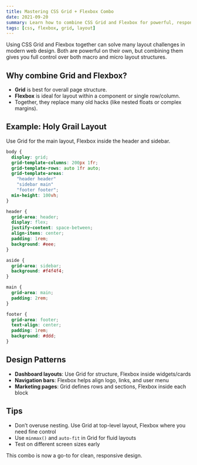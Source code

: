 ```yaml
---
title: Mastering CSS Grid + Flexbox Combo
date: 2021-09-20
summary: Learn how to combine CSS Grid and Flexbox for powerful, responsive layouts with practical patterns.
tags: [css, flexbox, grid, layout]
---
```


Using CSS Grid and Flexbox together can solve many layout challenges in modern web design. Both are powerful on their own, but combining them gives you full control over both macro and micro layout structures.

## Why combine Grid and Flexbox?

- **Grid** is best for overall page structure.
- **Flexbox** is ideal for layout within a component or single row/column.
- Together, they replace many old hacks (like nested floats or complex margins).

## Example: Holy Grail Layout

Use Grid for the main layout, Flexbox inside the header and sidebar.

```css
body {
  display: grid;
  grid-template-columns: 200px 1fr;
  grid-template-rows: auto 1fr auto;
  grid-template-areas:
    "header header"
    "sidebar main"
    "footer footer";
  min-height: 100vh;
}

header {
  grid-area: header;
  display: flex;
  justify-content: space-between;
  align-items: center;
  padding: 1rem;
  background: #eee;
}

aside {
  grid-area: sidebar;
  background: #f4f4f4;
}

main {
  grid-area: main;
  padding: 2rem;
}

footer {
  grid-area: footer;
  text-align: center;
  padding: 1rem;
  background: #ddd;
}
```

## Design Patterns

- **Dashboard layouts**: Use Grid for structure, Flexbox inside widgets/cards
- **Navigation bars**: Flexbox helps align logo, links, and user menu
- **Marketing pages**: Grid defines rows and sections, Flexbox inside each block

## Tips

- Don’t overuse nesting. Use Grid at top-level layout, Flexbox where you need fine control
- Use `minmax()` and `auto-fit` in Grid for fluid layouts
- Test on different screen sizes early

This combo is now a go-to for clean, responsive design.
